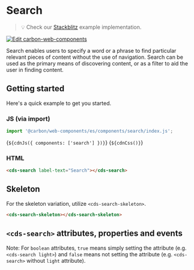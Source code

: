 
<Meta of={SearchStories} />

# Search

> 💡 Check our
> [Stackblitz](https://stackblitz.com/github/carbon-design-system/carbon/tree/main/packages/web-components/examples/components/search)
> example implementation.

[![Edit carbon-web-components](https://developer.stackblitz.com/img/open_in_stackblitz.svg)](https://stackblitz.com/github/carbon-design-system/carbon-for-ibm-dotcom/tree/main/packages/carbon-web-components/examples/stackblitz/basic/components/search)

Search enables users to specify a word or a phrase to find particular relevant
pieces of content without the use of navigation. Search can be used as the
primary means of discovering content, or as a filter to aid the user in finding
content.

## Getting started

Here's a quick example to get you started.

### JS (via import)

```javascript
import '@carbon/web-components/es/components/search/index.js';
```

<Markdown>{`${cdnJs({ components: ['search'] })}`}</Markdown>
<Markdown>{`${cdnCss()}`}</Markdown>

### HTML

```html
<cds-search label-text="Search"></cds-search>
```

## Skeleton

For the skeleton variation, utilize `<cds-search-skeleton>`.

```html
<cds-search-skeleton></cds-search-skeleton>
```

## `<cds-search>` attributes, properties and events

Note: For `boolean` attributes, `true` means simply setting the attribute (e.g.
`<cds-search light>`) and `false` means not setting the attribute (e.g.
`<cds-search>` without `light` attribute).

<ArgTypes of="cds-search" />
